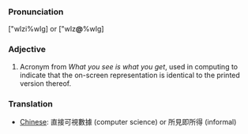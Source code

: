 ===Pronunciation===
["wIzi%wIg] or ["wIz'''@'''%wIg] 

===Adjective===
# Acronym from ''What you see is what you get'', used in computing to indicate that the on-screen representation is identical to the printed version thereof.

===Translation===

* [[Chinese]]: 直接可視數據 (computer science) or 所見即所得 (informal)